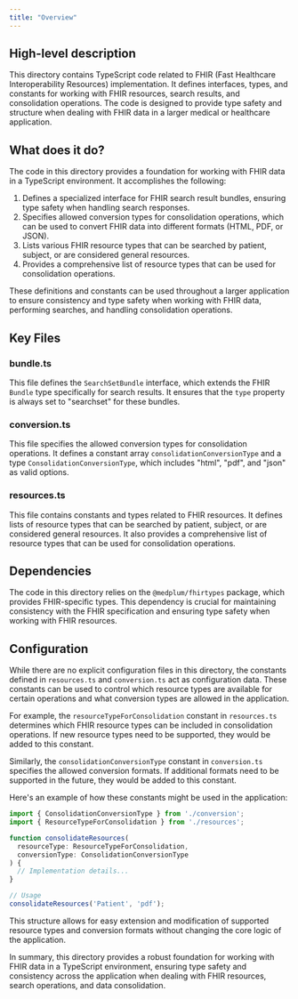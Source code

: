 ```yaml
---
title: "Overview"
---
```


## High-level description
This directory contains TypeScript code related to FHIR (Fast Healthcare Interoperability Resources) implementation. It defines interfaces, types, and constants for working with FHIR resources, search results, and consolidation operations. The code is designed to provide type safety and structure when dealing with FHIR data in a larger medical or healthcare application.

## What does it do?
The code in this directory provides a foundation for working with FHIR data in a TypeScript environment. It accomplishes the following:

1. Defines a specialized interface for FHIR search result bundles, ensuring type safety when handling search responses.
2. Specifies allowed conversion types for consolidation operations, which can be used to convert FHIR data into different formats (HTML, PDF, or JSON).
3. Lists various FHIR resource types that can be searched by patient, subject, or are considered general resources.
4. Provides a comprehensive list of resource types that can be used for consolidation operations.

These definitions and constants can be used throughout a larger application to ensure consistency and type safety when working with FHIR data, performing searches, and handling consolidation operations.

## Key Files

### bundle.ts
This file defines the `SearchSetBundle` interface, which extends the FHIR `Bundle` type specifically for search results. It ensures that the `type` property is always set to "searchset" for these bundles.

### conversion.ts
This file specifies the allowed conversion types for consolidation operations. It defines a constant array `consolidationConversionType` and a type `ConsolidationConversionType`, which includes "html", "pdf", and "json" as valid options.

### resources.ts
This file contains constants and types related to FHIR resources. It defines lists of resource types that can be searched by patient, subject, or are considered general resources. It also provides a comprehensive list of resource types that can be used for consolidation operations.

## Dependencies
The code in this directory relies on the `@medplum/fhirtypes` package, which provides FHIR-specific types. This dependency is crucial for maintaining consistency with the FHIR specification and ensuring type safety when working with FHIR resources.

## Configuration
While there are no explicit configuration files in this directory, the constants defined in `resources.ts` and `conversion.ts` act as configuration data. These constants can be used to control which resource types are available for certain operations and what conversion types are allowed in the application.

For example, the `resourceTypeForConsolidation` constant in `resources.ts` determines which FHIR resource types can be included in consolidation operations. If new resource types need to be supported, they would be added to this constant.

Similarly, the `consolidationConversionType` constant in `conversion.ts` specifies the allowed conversion formats. If additional formats need to be supported in the future, they would be added to this constant.

Here's an example of how these constants might be used in the application:

```typescript
import { ConsolidationConversionType } from './conversion';
import { ResourceTypeForConsolidation } from './resources';

function consolidateResources(
  resourceType: ResourceTypeForConsolidation,
  conversionType: ConsolidationConversionType
) {
  // Implementation details...
}

// Usage
consolidateResources('Patient', 'pdf');
```

This structure allows for easy extension and modification of supported resource types and conversion formats without changing the core logic of the application.

In summary, this directory provides a robust foundation for working with FHIR data in a TypeScript environment, ensuring type safety and consistency across the application when dealing with FHIR resources, search operations, and data consolidation.